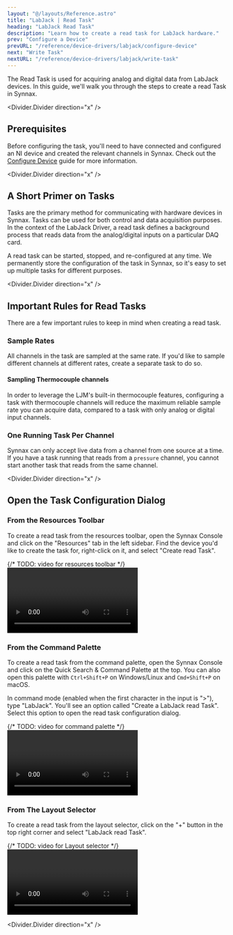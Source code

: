 ```yaml
---
layout: "@/layouts/Reference.astro"
title: "LabJack | Read Task"
heading: "LabJack Read Task"
description: "Learn how to create a read task for LabJack hardware."   
prev: "Configure a Device"
prevURL: "/reference/device-drivers/labjack/configure-device"
next: "Write Task"
nextURL: "/reference/device-drivers/labjack/write-task"
---
```



The Read Task is used for acquiring analog and digital data from LabJack devices. In this guide,
we'll walk you through the steps to create a read Task in Synnax.

<Divider.Divider direction="x" />

## Prerequisites

Before configuring the task, you'll need to have connected and configured an NI device 
and created the relevant channels in Synnax. Check out the [Configure Device](/reference/device-drivers/labjack/configure-device)
guide for more information.

<Divider.Divider direction="x" />

## A Short Primer on Tasks

Tasks are the primary method for communicating with hardware devices in Synnax. Tasks
can be used for both control and data acquisition purposes. In the context of the LabJack 
Driver, a read task defines a background process that reads data from the 
analog/digital inputs on a particular DAQ card.

A read task can be started, stopped, and re-configured at any time. We 
permanently store the configuration of the task in Synnax, so it's easy to set up 
multiple tasks for different purposes.

<Divider.Divider direction="x" />

## Important Rules for Read Tasks

There are a few important rules to keep in mind when creating a read task.

### Sample Rates

All channels in the task are sampled at the same rate. If you'd like to sample
different channels at different rates, create a separate task to do so.

#### Sampling Thermocouple channels

In order to leverage the LJM's built-in thermocouple features, configuring a task with
thermocouple channels will reduce the maximum reliable sample rate you can acquire data, 
compared to a task with only analog or digital input channels.

### One Running Task Per Channel

Synnax can only accept live data from a channel from one source at a time. If you have a task
running that reads from a `pressure` channel, you cannot start another task that reads from the same channel.

<Divider.Divider direction="x" />

## Open the Task Configuration Dialog
### From the Resources Toolbar

To create a read task from the resources toolbar, open the Synnax Console and 
click on the "Resources" tab in the left sidebar. Find the device you'd like to create
the task for, right-click on it, and select "Create read Task".

{/* TODO: video for resources toolbar */}
<Video client:only="react" id="device-drivers/ni/digital-read-task/device-create-digital-read-task" />

### From the Command Palette

To create a  read task from the command palette, open the Synnax Console and 
click on the Quick Search & Command Palette at the top. You can also open this palette with 
`Ctrl+Shift+P` on Windows/Linux and `Cmd+Shift+P` on macOS.

In command mode (enabled when the first character in the input is ">"), type
"LabJack". You'll see an option called "Create a LabJack read Task". Select this
option to open the read task configuration dialog.

{/* TODO: video for command palette  */}
<Video client:only="react" id="device-drivers/ni/digital-read-task/palette-create-digital-read-task" />

### From The Layout Selector

To create a read task from the layout selector, click on the "+" button in the 
top right corner and select "LabJack read Task".

{/* TODO: video for Layout selector */}
<Video client:only="react" id="device-drivers/ni/digital-read-task/layout-create-digital-read-task" />

<Divider.Divider direction="x" />